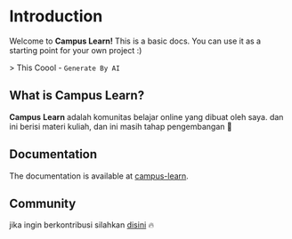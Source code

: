 

# Introduction

Welcome to **Campus Learn!** This is a basic docs. You can use it as a starting point for your own project :)

<Images src="/casual.png" title="Girl" />> This Coool - `Generate By AI`

## What is Campus Learn?

**Campus** **Learn** adalah komunitas belajar online yang dibuat oleh saya. dan ini berisi materi kuliah, dan ini masih tahap pengembangan 🚧

## Documentation

The documentation is available at [campus-learn](https://github.com/Code-Knights/campus).

## Community

jika ingin berkontribusi silahkan [disini](https://github.com/Code-Knights/campus) 🔥
